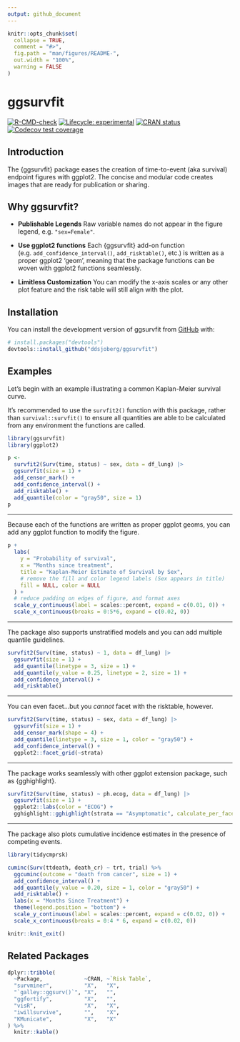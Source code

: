 ```yaml
---
output: github_document
---
```


<!-- README.md is generated from README.Rmd. Please edit that file -->

```r
knitr::opts_chunk$set(
  collapse = TRUE,
  comment = "#>",
  fig.path = "man/figures/README-",
  out.width = "100%",
  warning = FALSE
)
```

# ggsurvfit

<!-- badges: start -->

[![R-CMD-check](https://github.com/ddsjoberg/ggsurvfit/actions/workflows/R-CMD-check.yaml/badge.svg)](https://github.com/ddsjoberg/ggsurvfit/actions/workflows/R-CMD-check.yaml)
[![Lifecycle: experimental](https://img.shields.io/badge/lifecycle-experimental-orange.svg)](https://lifecycle.r-lib.org/articles/stages.html#experimental)
[![CRAN status](https://www.r-pkg.org/badges/version/ggsurvfit)](https://CRAN.R-project.org/package=ggsurvfit)
[![Codecov test coverage](https://codecov.io/gh/ddsjoberg/ggsurvfit/branch/main/graph/badge.svg)](https://app.codecov.io/gh/ddsjoberg/ggsurvfit?branch=main)
<!-- badges: end -->

## Introduction

The {ggsurvfit} package eases the creation of time-to-event (aka survival) endpoint figures with ggplot2.
The concise and modular code creates images that are ready for publication or sharing.

## Why ggsurvfit?

- **Publishable Legends** Raw variable names do not appear in the figure legend, e.g. `"sex=Female"`.

- **Use ggplot2 functions** Each {ggsurvfit} add-on function (e.g. `add_confidence_interval()`, `add_risktable()`, etc.) is written as a proper ggplot2 'geom', meaning that the package functions can be woven with ggplot2 functions seamlessly.

- **Limitless Customization** You can modify the x-axis scales or any other plot feature and the risk table will still align with the plot.


## Installation

You can install the development version of ggsurvfit from [GitHub](https://github.com/ddsjoberg/ggsurvfit) with:

``` r
# install.packages("devtools")
devtools::install_github("ddsjoberg/ggsurvfit")
```

## Examples

Let's begin with an example illustrating a common Kaplan-Meier survival curve.

It's recommended to use the `survfit2()` function with this package, rather than `survival::survfit()` to ensure all quantities are able to be calculated from any environment the functions are called.


```r
library(ggsurvfit)
library(ggplot2)

p <- 
  survfit2(Surv(time, status) ~ sex, data = df_lung) |>
  ggsurvfit(size = 1) +
  add_censor_mark() +
  add_confidence_interval() +
  add_risktable() +
  add_quantile(color = "gray50", size = 1)
p
```

<hr>
Because each of the functions are written as proper ggplot geoms, you can add any ggplot function to modify the figure.

```r
p +
  labs(
    y = "Probability of survival",
    x = "Months since treatment",
    title = "Kaplan-Meier Estimate of Survival by Sex",
    # remove the fill and color legend labels (Sex appears in title)
    fill = NULL, color = NULL
  ) +
  # reduce padding on edges of figure, and format axes
  scale_y_continuous(label = scales::percent, expand = c(0.01, 0)) +
  scale_x_continuous(breaks = 0:5*6, expand = c(0.02, 0))
```

<hr>
The package also supports unstratified models and you can add multiple quantile guidelines.

```r
survfit2(Surv(time, status) ~ 1, data = df_lung) |>
  ggsurvfit(size = 1) +
  add_quantile(linetype = 3, size = 1) +
  add_quantile(y_value = 0.25, linetype = 2, size = 1) +
  add_confidence_interval() +
  add_risktable()
```

<hr>
You can even facet...but you _cannot_ facet with the risktable, however.

```r
survfit2(Surv(time, status) ~ sex, data = df_lung) |>
  ggsurvfit(size = 1) +
  add_censor_mark(shape = 4) +
  add_quantile(linetype = 3, size = 1, color = "gray50") +
  add_confidence_interval() +
  ggplot2::facet_grid(~strata)
```

<hr>
The package works seamlessly with other ggplot extension package, such as {gghighlight}.

```r
survfit2(Surv(time, status) ~ ph.ecog, data = df_lung) |> 
  ggsurvfit(size = 1) +
  ggplot2::labs(color = "ECOG") +
  gghighlight::gghighlight(strata == "Asymptomatic", calculate_per_facet = TRUE)
```

<hr>
The package also plots cumulative incidence estimates in the presence of competing events.

```r
library(tidycmprsk)

cuminc(Surv(ttdeath, death_cr) ~ trt, trial) %>%
  ggcuminc(outcome = "death from cancer", size = 1) +
  add_confidence_interval() +
  add_quantile(y_value = 0.20, size = 1, color = "gray50") +
  add_risktable() +
  labs(x = "Months Since Treatment") +
  theme(legend.position = "bottom") +
  scale_y_continuous(label = scales::percent, expand = c(0.02, 0)) +
  scale_x_continuous(breaks = 0:4 * 6, expand = c(0.02, 0))
```

```r
knitr::knit_exit()
```

## Related Packages

```r
dplyr::tribble(
  ~Package,             ~CRAN, ~`Risk Table`,
  "survminer",          "X",   "X",
  "`galley::ggsurv()`", "X",   "",
  "ggfortify",          "X",   "",
  "visR",               "X",   "X",
  "iwillsurvive",       "",    "X",
  "KMunicate",          "X",   "X"
) %>%
  knitr::kable()
```
